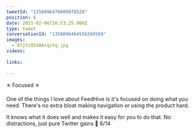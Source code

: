 ```yaml
---
tweetId: "1358096470809878528"
position: 6
date: 2021-02-06T16:53:25.000Z
type: tweet
conversationId: "1358096464556269569"
images:
  - EtjtiQSXAAcqiYq.jpg
videos:
  
links:
  
---
```

✳️ Focused ✳️

One of the things I love about FeedHive is it's focused on doing what you need. There's no extra bloat making navigation or using the product hard.

It knows what it does well and makes it easy for you to do that. No distractions, just pure Twitter gains 💪 6/14 
